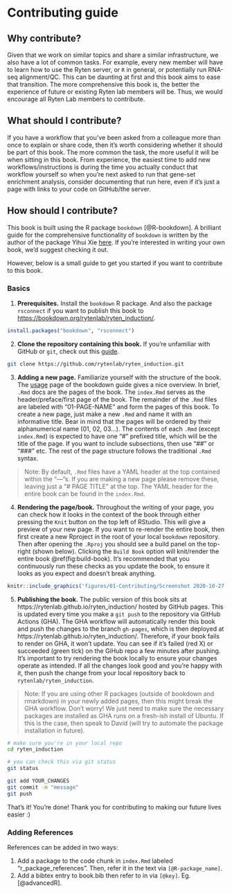 # Contributing guide {#contribute}

## Why contribute?

Given that we work on similar topics and share a similar infrastructure, we also have a lot of common tasks. For example, every new member will have to learn how to use the Ryten server, or `R` in general, or potentially run RNA-seq alignment/QC. This can be daunting at first and this book aims to ease that transition. The more comprehensive this book is, the better the experience of future or existing Ryten lab members will be. Thus, we would encourage all Ryten Lab members to contribute.

## What should I contribute?

If you have a workflow that you've been asked from a colleague more than once to explain or share code, then it's worth considering whether it should be part of this book. The more common the task, the more useful it will be when sitting in this book. From experience, the easiest time to add new workflows/instructions is during the time you actually conduct that workflow yourself so when you're next asked to run that gene-set enrichment analysis, consider documenting that run here, even if it's just a page with links to your code on GitHub/the server.

## How should I contribute?

This book is built using the R package `bookdown` [@R-bookdown]. A brilliant guide for the comprehensive functionality of `bookdown` is written by the author of the package Yihui Xie [here](https://bookdown.org/yihui/bookdown/). If you're interested in writing your own book, we'd suggest checking it out.

However, below is a small guide to get you started if you want to contribute to this book.

### Basics

1.  **Prerequisites.** Install the `bookdown` R package. And also the package `rsconnect` if you want to publish this book to <https://bookdown.org/rytenlab/ryten_induction/>.

```r
install.packages("bookdown", "rsconnect")
```

2.  **Clone the repository containing this book.** If you're unfamiliar with GitHub or `git`, check out this [guide](https://happygitwithr.com/).

```bash
git clone https://github.com/rytenlab/ryten_induction.git
```

3.  **Adding a new page.** Familiarize yourself with the structure of the book. The [usage](https://bookdown.org/yihui/bookdown/usage.html) page of the bookdown guide gives a nice overview. In brief, `.Rmd` docs are the pages of the book. The `index.Rmd` serves as the header/preface/first page of the book. The remainder of the `.Rmd` files are labeled with "01-PAGE-NAME" and form the pages of this book. To create a new page, just make a new `.Rmd` and name it with an informative title. Bear in mind that the pages will be ordered by their alphanumerical name (01, 02, 03...). The contents of each `.Rmd` (except `index.Rmd`) is expected to have one "\#" prefixed title, which will be the title of the page. If you want to include subsections, then use "\#\#" or "\#\#\#" etc. The rest of the page structure follows the traditional `.Rmd` syntax. 

> Note: By default, `.Rmd` files have a YAML header at the top contained within the "---"s. If you are making a new page please remove these, leaving just a "\# PAGE TITLE" at the top. The YAML header for the entire book can be found in the `index.Rmd`.

4.  **Rendering the page/book.** Throughout the writing of your page, you can check how it looks in the context of the book through either pressing the `Knit` button on the top left of RStudio. This will give a preview of your new page. If you want to re-render the entire book, then first create a new Rproject in the root of your local `bookdown` repository. Then after opening the `.Rproj` you should see a build panel on the top-right (shown below). Clicking the `Build Book` option will knit/render the entire book \@ref(fig:build-book). It's recommended that you continuously run these checks as you update the book, to ensure it looks as you expect and doesn't break anything. 

```r
knitr::include_graphics('figures/01-Contributing/Screenshot 2020-10-27 at 12.32.29.png')
```

5.  **Publishing the book.** The public version of this book sits at https://rytenlab.github.io/ryten_induction/ hosted by GitHub pages. This is updated every time you make a `git push` to the repository via GitHub Actions (GHA). The GHA workflow will automatically render this book and push the changes to the branch `gh-pages`, which is then deployed at https://rytenlab.github.io/ryten_induction/. Therefore, if your book fails to render on GHA, it won't update. You can see if it's failed (red X) or succeeded (green tick) on the GiHub repo a few minutes after pushing. It's important to try rendering the book locally to ensure your changes operate as intended. If all the changes look good and you're happy with it, then push the change from your local repository back to `rytenlab/ryten_induction`. 

> Note: If you are using other R packages (outside of bookdown and rmarkdown) in your newly added pages, then this might break the GHA workflow. Don't worry! We just need to make sure the necessary packages are installed as GHA runs on a fresh-ish install of Ubuntu. If this is the case, then speak to David (will try to automate the package installation in future).

```bash
# make sure you're in your local repo
cd ryten_induction

# you can check this via git status
git status

git add YOUR_CHANGES
git commit -m "message"
git push
```

That's it! You're done! Thank you for contributing to making our future lives easier :) 

### Adding References

References can be added in two ways:

1.  Add a package to the code chunk in `index.Rmd` labeled "r\_package\_references". Then, refer it in the text via `[@R-package_name]`.
2.  Add a bibtex entry to book.bib then refer to in via `[@key]`. Eg. [@advancedR].
